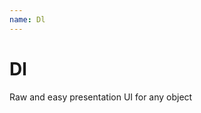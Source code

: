 ```yaml
---
name: Dl
---
```


# Dl



Raw and easy presentation UI for any object

<Playground>
  <Dl.FromObject
    value={{
      greeting: "Hello there!",
      data: { author: "General Kenobi" },
    }}
  />
</Playground>

<!-- <Props of={Dl.FromObject} /> -->
<!-- Props don't work. Is it because it's in another package? -->
